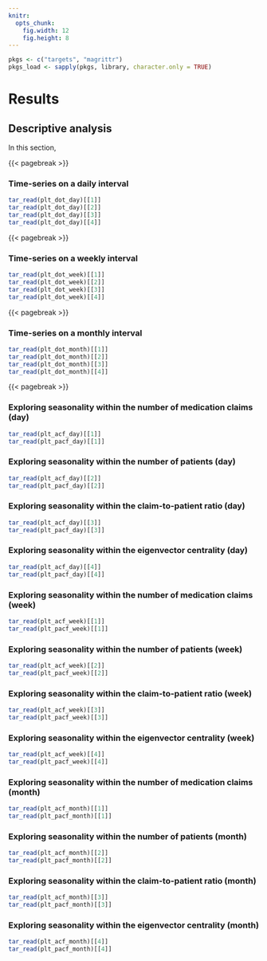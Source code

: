 ```yaml
---
knitr:
  opts_chunk:
    fig.width: 12
    fig.height: 8
---
```


```r

pkgs <- c("targets", "magrittr")
pkgs_load <- sapply(pkgs, library, character.only = TRUE)

```

# Results

## Descriptive analysis

In this section,

{{< pagebreak >}}

\KOMAoptions{paper=landscape,pagesize}
\recalctypearea

### Time-series on a daily interval

```r

tar_read(plt_dot_day)[[1]]
tar_read(plt_dot_day)[[2]]
tar_read(plt_dot_day)[[3]]
tar_read(plt_dot_day)[[4]]

```

{{< pagebreak >}}

### Time-series on a weekly interval

```r

tar_read(plt_dot_week)[[1]]
tar_read(plt_dot_week)[[2]]
tar_read(plt_dot_week)[[3]]
tar_read(plt_dot_week)[[4]]

```

{{< pagebreak >}}

### Time-series on a monthly interval

```r

tar_read(plt_dot_month)[[1]]
tar_read(plt_dot_month)[[2]]
tar_read(plt_dot_month)[[3]]
tar_read(plt_dot_month)[[4]]

```

{{< pagebreak >}}

### Exploring seasonality within the number of medication claims (day) {#sec-nclaim-day}

```r

tar_read(plt_acf_day)[[1]]
tar_read(plt_pacf_day)[[1]]

```

### Exploring seasonality within the number of patients (day) {#sec-npat-day}

```r

tar_read(plt_acf_day)[[2]]
tar_read(plt_pacf_day)[[2]]

```

### Exploring seasonality within the claim-to-patient ratio (day) {#sec-ratio-day}

```r

tar_read(plt_acf_day)[[3]]
tar_read(plt_pacf_day)[[3]]

```

### Exploring seasonality within the eigenvector centrality (day) {#sec-eigen-day}

```r

tar_read(plt_acf_day)[[4]]
tar_read(plt_pacf_day)[[4]]

```

### Exploring seasonality within the number of medication claims (week) {#sec-nclaim-week}

```r

tar_read(plt_acf_week)[[1]]
tar_read(plt_pacf_week)[[1]]

```

### Exploring seasonality within the number of patients (week) {#sec-npat-week}

```r

tar_read(plt_acf_week)[[2]]
tar_read(plt_pacf_week)[[2]]

```

### Exploring seasonality within the claim-to-patient ratio (week) {#sec-ratio-week}

```r

tar_read(plt_acf_week)[[3]]
tar_read(plt_pacf_week)[[3]]

```

### Exploring seasonality within the eigenvector centrality (week) {#sec-eigen-week}

```r

tar_read(plt_acf_week)[[4]]
tar_read(plt_pacf_week)[[4]]

```

### Exploring seasonality within the number of medication claims (month) {#sec-nclaim-month}

```r

tar_read(plt_acf_month)[[1]]
tar_read(plt_pacf_month)[[1]]

```

### Exploring seasonality within the number of patients (month) {#sec-npat-month}

```r

tar_read(plt_acf_month)[[2]]
tar_read(plt_pacf_month)[[2]]

```

### Exploring seasonality within the claim-to-patient ratio (month) {#sec-ratio-month}

```r

tar_read(plt_acf_month)[[3]]
tar_read(plt_pacf_month)[[3]]

```

### Exploring seasonality within the eigenvector centrality (month) {#sec-eigen-month}

```r

tar_read(plt_acf_month)[[4]]
tar_read(plt_pacf_month)[[4]]

```

